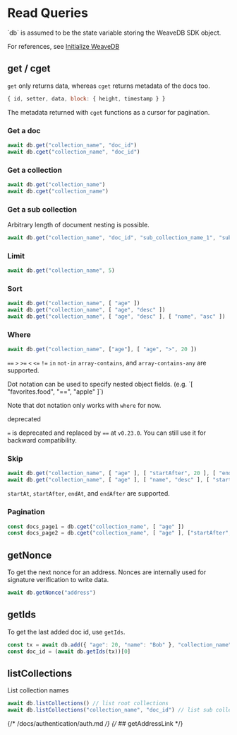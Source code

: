 
# Read Queries

<Callout type="info" emoji="💡">
`db` is assumed to be the state variable storing the WeaveDB SDK object.

For references, see [Initialize WeaveDB](/get-started#initialize-weavedb)
</Callout>

## get / cget

`get` only returns data, whereas `cget` returns metadata of the docs too.

```js copy
{ id, setter, data, block: { height, timestamp } }
```

The metadata returned with `cget` functions as a cursor for pagination.

### Get a doc

```js copy
await db.get("collection_name", "doc_id")
await db.cget("collection_name", "doc_id")
```

### Get a collection

```js copy
await db.get("collection_name")
await db.cget("collection_name")
```

### Get a sub collection

Arbitrary length of document nesting is possible.

```js copy
await db.get("collection_name", "doc_id", "sub_collection_name_1", "sub_doc_id_1", "sub_collection_name_2")
```

### Limit

```js copy
await db.get("collection_name", 5)
```

### Sort

```js copy
await db.get("collection_name", [ "age" ])
await db.get("collection_name", [ "age", "desc" ])
await db.get("collection_name", [ "age", "desc" ], [ "name", "asc" ])
```

### Where

```js copy
await db.get("collection_name", ["age"], [ "age", ">", 20 ])
```

`==` `>` `>=` `<` `<=` `!=` `in` `not-in` `array-contains`, and `array-contains-any` are supported.

<Callout type="info" emoji="💡">
Dot notation can be used to specify nested object fields. (e.g. `[ "favorites.food", "==", "apple" ]`)
 
Note that dot notation only works with `where` for now.
</Callout>

<Callout type="warning" emoji="⚠️">
deprecated

`=` is deprecated and replaced by `==` at `v0.23.0`. You can still use it for backward compatibility.
</Callout>

### Skip

```js copy
await db.get("collection_name", [ "age" ], [ "startAfter", 20 ], [ "endAt", 60 ])
await db.get("collection_name", [ "age" ], [ "name", "desc" ], [ "startAfter", 20, "Bob" ])
```

`startAt`, `startAfter`, `endAt`, and `endAfter` are supported.

### Pagination

```js copy
const docs_page1 = db.cget("collection_name", [ "age" ])
const docs_page2 = db.cget("collection_name", [ "age" ], ["startAfter", docs_page1[docs_page1.length - 1]])
```
## getNonce

To get the next nonce for an address. Nonces are internally used for signature verification to write data.

```js copy
await db.getNonce("address")
```

## getIds

To get the last added doc id, use `getIds`.

```js copy
const tx = await db.add({ "age": 20, "name": "Bob" }, "collection_name")
const doc_id = (await db.getIds(tx))[0]
```

## listCollections

List collection names

```js copy
await db.listCollections() // list root collections
await db.listCollections("collection_name", "doc_id") // list sub collections
```
{/* /docs/authentication/auth.md */}
{/* ## getAddressLink */}

